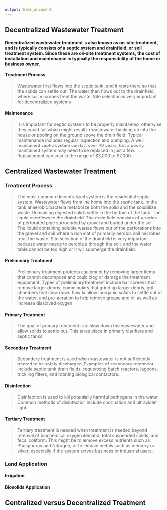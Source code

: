 ```yaml
---
output: html_document
---
```


## **Decentralized Wastewater Treatment**  

#### Decentralized wastewater treatment is also known as on-site treatment, and is typically consists of a septic system and drainfield, or soil treatment system. Since these are on-site treatment systems, the cost of installation and maintenance is typically the responsibility of the home or business owner. 

#### **Treatment Process**  
> Wastewater first flows into the septic tank, and it rests there so that the solids can settle out. The water then flows out to the drainfield, where soil microbes treat the waste. Site selection is very important for decentralized systems 

#### **Maintenance**  
> It is important for septic systems to be properly maintained, otherwise they could fail which might result in wastewater backing up into the house or pooling on the ground above the drain field. Typical maintenance includes regular inspection and pumping. A well maintained septic system can last over 40 years, but a poorly maintained system may need to be replaced in just a few. Replacement can cost in the range of $3,000 to $7,000.

## **Centralized Wastewater Treatment**  

### Treatment Process 
> The most common decentralized system is the residential septic system. Wastewater flows from the home into the septic tank. In the tank anaerobic bacteria metabolize both the solid and the solubilize waste. Remaining digested solids settle in the bottom of the tank. The liquid overflows to the drainfield. The drain field consists of a series of perforated pipe surrounded by gravel and buried under the soil. The liquid containing soluble wastes flows out of the perforations into the gravel and soil where a rich mat of primarily aerobic soil microbes treat the waste. Site selection of the drainfield is very important because water needs to percolate through the soil, and the water table cannot be too high or it will submerge the drainfield.

#### **Preliminary Treatment**  
>	Preliminary treatment protects equipment by removing larger items that cannot decompose and could clog or damage the treatment equipment. Types of preliminary treatment include bar screens that remove larger debris, comminutors that grind up larger debris, grit chambers that slow down flow to allow inorganic solids to settle out of the water, and pre-aeration to help remove grease and oil as well as increase dissolved oxygen.  

#### **Primary Treatment**  
>	The goal of primary treatment is to slow down the wastewater and allow solids to settle out. This takes place in primary clarifiers and septic tanks.  

#### **Secondary Treatment**  
>	Secondary treatment is used when wastewater is not sufficiently treated to be safely discharged. Examples of secondary treatment include septic tank drain fields, sequencing batch reactors, lagoons, trickling filters, and rotating biological contactors.  

#### **Disinfection**  
>	Disinfection is used to kill potentially harmful pathogens in the water. Common methods of disinfection include chorination and ultraviolet light.  

#### **Tertiary Treatment**  
> Tertiary treatment is needed when treatment is needed beyond removal of biochemical oxygen demand, total suspended solids, and fecal coliform. This might be to remove excess nutrients such as Phosphorus and Nitrogen, or to remove metals such as mercury or silver, especially if the system serves business or industrial users.

### Land Application

#### **Irrigation**
> 

#### **Biosolids Application**
> 

## **Centralized versus Decentralized Treatment**
####
